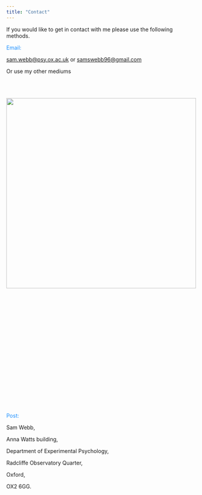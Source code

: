 ```yaml
---
title: "Contact"
---
```


If you would like to get in contact with me please use the following methods.

<span style="color:dodgerblue">Email:

[sam.webb\@psy.ox.ac.uk](mailto:sam.webb@psy.ox.ac.uk){.email} or [samswebb96\@gmail.com](mailto:samswebb96@gmail.com){.email}

Or use my other mediums

[![](icon_ORCID_iD.png){width="10"}](http://orcid.org/0000-0002-0029-4665)

[![](icon_twitter.png){width="10"}](https://twitter.com/Saffello96)

[![](icon_GitHub.png){width="500"}](https://github.com/SamSWebb)

[![](icon_Scholar.png){width="10"}](https://scholar.google.com/citations?user=PhwRni4AAAAJ&hl=en)

[![](icon_researchagte.png){width="10" height="250"}](https://www.researchgate.net/profile/Sam-Webb-3)

[![](icon_linkedin.png){width="10"}](https://www.linkedin.com/in/sam-s-webb-232143158/)

<span style="color:dodgerblue">Post:

Sam Webb,

Anna Watts building,

Department of Experimental Psychology,

Radcliffe Observatory Quarter,

Oxford,

OX2 6GG.

